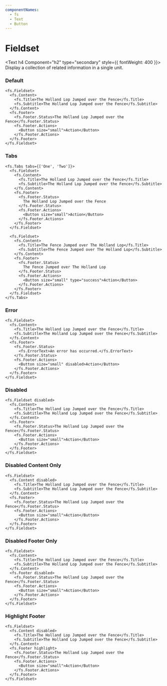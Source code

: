 ```yaml
---
componentNames:
  - fs
  - Text
  - Button
---
```


# Fieldset

<Text h4 Component="h2" type="secondary" style={{ fontWeight: 400 }}>
  Display a collection of related information in a single unit.
</Text>

<Spacer y={2} />

### Default

```
<fs.Fieldset>
  <fs.Content>
    <fs.Title>The Holland Lop Jumped over the Fence</fs.Title>
    <fs.Subtitle>The Holland Lop Jumped over the Fence</fs.Subtitle>
  </fs.Content>
  <fs.Footer>
    <fs.Footer.Status>The Holland Lop Jumped over the Fence</fs.Footer.Status>
    <fs.Footer.Actions>
      <Button size="small">Action</Button>
    </fs.Footer.Actions>
  </fs.Footer>
</fs.Fieldset>
```

<Spacer y={2} />

### Tabs

```
<fs.Tabs tabs={['One', 'Two']}>
  <fs.Fieldset>
    <fs.Content>
      <fs.Title>The Holland Lop Jumped over the Fence</fs.Title>
      <fs.Subtitle>The Holland Lop Jumped over the Fence</fs.Subtitle>
    </fs.Content>
    <fs.Footer>
      <fs.Footer.Status>
        The Holland Lop Jumped over the Fence
      </fs.Footer.Status>
      <fs.Footer.Actions>
        <Button size="small">Action</Button>
      </fs.Footer.Actions>
    </fs.Footer>
  </fs.Fieldset>

  <fs.Fieldset>
    <fs.Content>
      <fs.Title>The Fence Jumped over The Holland Lop</fs.Title>
      <fs.Subtitle>The Fence Jumped over The Holland Lop</fs.Subtitle>
    </fs.Content>
    <fs.Footer>
      <fs.Footer.Status>
        The Fence Jumped over The Holland Lop
      </fs.Footer.Status>
      <fs.Footer.Actions>
        <Button size="small" type="success">Action</Button>
      </fs.Footer.Actions>
    </fs.Footer>
  </fs.Fieldset>
</fs.Tabs>
```

<Spacer y={2} />

### Error

```
<fs.Fieldset>
  <fs.Content>
    <fs.Title>The Holland Lop Jumped over the Fence</fs.Title>
    <fs.Subtitle>The Holland Lop Jumped over the Fence</fs.Subtitle>
  </fs.Content>
  <fs.Footer>
    <fs.Footer.Status>
      <fs.ErrorText>An error has occurred.</fs.ErrorText>
    </fs.Footer.Status>
    <fs.Footer.Actions>
      <Button size="small" disabled>Action</Button>
    </fs.Footer.Actions>
  </fs.Footer>
</fs.Fieldset>
```

<Spacer y={2} />

### Disabled

```
<fs.Fieldset disabled>
  <fs.Content>
    <fs.Title>The Holland Lop Jumped over the Fence</fs.Title>
    <fs.Subtitle>The Holland Lop Jumped over the Fence</fs.Subtitle>
  </fs.Content>
  <fs.Footer>
    <fs.Footer.Status>The Holland Lop Jumped over the Fence</fs.Footer.Status>
    <fs.Footer.Actions>
      <Button size="small">Action</Button>
    </fs.Footer.Actions>
  </fs.Footer>
</fs.Fieldset>
```

<Spacer y={2} />

### Disabled Content Only

```
<fs.Fieldset>
  <fs.Content disabled>
    <fs.Title>The Holland Lop Jumped over the Fence</fs.Title>
    <fs.Subtitle>The Holland Lop Jumped over the Fence</fs.Subtitle>
  </fs.Content>
  <fs.Footer>
    <fs.Footer.Status>The Holland Lop Jumped over the Fence</fs.Footer.Status>
    <fs.Footer.Actions>
      <Button size="small">Action</Button>
    </fs.Footer.Actions>
  </fs.Footer>
</fs.Fieldset>
```

<Spacer y={2} />

### Disabled Footer Only

```
<fs.Fieldset>
  <fs.Content>
    <fs.Title>The Holland Lop Jumped over the Fence</fs.Title>
    <fs.Subtitle>The Holland Lop Jumped over the Fence</fs.Subtitle>
  </fs.Content>
  <fs.Footer disabled>
    <fs.Footer.Status>The Holland Lop Jumped over the Fence</fs.Footer.Status>
    <fs.Footer.Actions>
      <Button size="small">Action</Button>
    </fs.Footer.Actions>
  </fs.Footer>
</fs.Fieldset>
```

<Spacer y={2} />

### Highlight Footer

```
<fs.Fieldset>
  <fs.Content disabled>
    <fs.Title>The Holland Lop Jumped over the Fence</fs.Title>
    <fs.Subtitle>The Holland Lop Jumped over the Fence</fs.Subtitle>
  </fs.Content>
  <fs.Footer highlight>
    <fs.Footer.Status>The Holland Lop Jumped over the Fence</fs.Footer.Status>
    <fs.Footer.Actions>
      <Button size="small">Action</Button>
    </fs.Footer.Actions>
  </fs.Footer>
</fs.Fieldset>
```

<Spacer y={2} />
